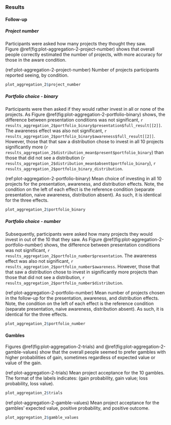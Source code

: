 ### Results {#results-aggregation-2-appendix}

#### Follow-up

##### Project number

Participants were asked how many projects they thought they saw.
Figure \@ref(fig:plot-aggregation-2-project-number) shows that overall people
correctly estimated the number of projects, with more accuracy for those in the
aware condition.

(ref:plot-aggregation-2-project-number) Number of projects participants reported seeing, by condition.

```r
plot_aggregation_2$project_number
```

##### Portfolio choice - binary

Participants were then asked if they would rather invest in all or none of the
projects. As Figure \@ref(fig:plot-aggregation-2-portfolio-binary) shows, the
difference between presentation conditions was not significant,
`r results_aggregation_2$portfolio_binary$presentation$full_result[[2]]`. The
awareness effect was also not significant,
`r results_aggregation_2$portfolio_binary$awareness$full_result[[2]]`. However,
those that that saw a distribution chose to invest in all 10 projects
significantly more
(`r results_aggregation_2$distribution_mean$present$portfolio_binary`) than
those that did not see a distribution
(`r results_aggregation_2$distribution_mean$absent$portfolio_binary`),
`r results_aggregation_2$portfolio_binary_distribution`.

(ref:plot-aggregation-2-portfolio-binary) Mean choice of investing in all 10 projects for the presentation, awareness, and distribution effects. Note, the condition on the left of each effect is the reference condition (separate presentation, naive awareness, distribution absent). As such, it is identical for the three effects.

```r
plot_aggregation_2$portfolio_binary
```

##### Portfolio choice - number

Subsequently, participants were asked how many projects they would invest in out
of the 10 that they saw. As
Figure \@ref(fig:plot-aggregation-2-portfolio-number) shows, the difference
between presentation conditions was not significant,
`r results_aggregation_2$portfolio_number$presentation`. The awareness effect
was also not significant, `r results_aggregation_2$portfolio_number$awareness`.
However, those that that saw a distribution chose to invest in significantly
more projects than those that did not see a distribution,
`r results_aggregation_2$portfolio_number$distribution`.

(ref:plot-aggregation-2-portfolio-number) Mean number of projects chosen in the follow-up for the presentation, awareness, and distribution effects. Note, the condition on the left of each effect is the reference condition (separate presentation, naive awareness, distribution absent). As such, it is identical for the three effects.

```r
plot_aggregation_2$portfolio_number
```

#### Gambles

Figures \@ref(fig:plot-aggregation-2-trials)
and \@ref(fig:plot-aggregation-2-gamble-values) show that the overall people
seemed to prefer gambles with higher probabilities of gain, sometimes regardless
of expected value or value of the gain.

(ref:plot-aggregation-2-trials) Mean project acceptance for the 10 gambles. The format of the labels indicates: (gain probability, gain value; loss probability, loss value).

```r
plot_aggregation_2$trials
```

(ref:plot-aggregation-2-gamble-values) Mean project acceptance for the gambles' expected value, positive probability, and positive outcome.

```r
plot_aggregation_2$gamble_values
```

